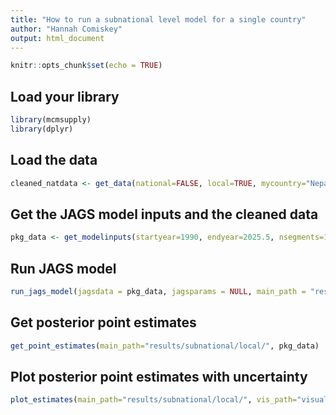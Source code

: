 ```yaml
---
title: "How to run a subnational level model for a single country"
author: "Hannah Comiskey"
output: html_document
---
```


```r
knitr::opts_chunk$set(echo = TRUE)
```

## Load your library

```r
library(mcmsupply)
library(dplyr)
```

## Load the data 

```r
cleaned_natdata <- get_data(national=FALSE, local=TRUE, mycountry="Nepal", fp2030=TRUE, surveydata_filepath=NULL)
```

## Get the JAGS model inputs and the cleaned data

```r
pkg_data <- get_modelinputs(startyear=1990, endyear=2025.5, nsegments=12, raw_data = cleaned_natdata)

```

## Run JAGS model 

```r
run_jags_model(jagsdata = pkg_data, jagsparams = NULL, main_path = "results/subnational/local/", n_iter = 80000, n_burnin = 10000, n_thin = 35)
```

## Get posterior point estimates

```r
get_point_estimates(main_path="results/subnational/local/", pkg_data)
```

## Plot posterior point estimates with uncertainty

```r
plot_estimates(main_path="results/subnational/local/", vis_path="visualisation/subnational/local/", pkg_data) 
```
